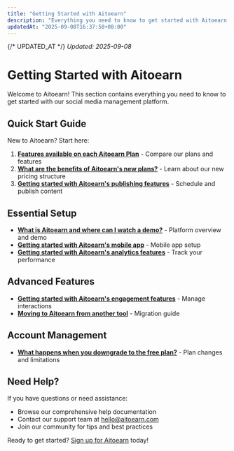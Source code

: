 ```yaml
---
title: "Getting Started with Aitoearn"
description: "Everything you need to know to get started with Aitoearn social media management"
updatedAt: "2025-09-08T16:37:58+08:00"
---
```

{/* UPDATED_AT */}
_Updated: 2025-09-08_

# Getting Started with Aitoearn

Welcome to Aitoearn! This section contains everything you need to know to get started with our social media management platform.

## Quick Start Guide

New to Aitoearn? Start here:

1. **[Features available on each Aitoearn Plan](getting-started/1-Features-available-on-each-Aitoearn-Plan)** - Compare our plans and features
2. **[What are the benefits of Aitoearn's new plans?](getting-started/2-What-are-the%20benefits-of-Aitoearn's-new-plans)** - Learn about our new pricing structure
3. **[Getting started with Aitoearn's publishing features](getting-started/3-getting-started-with-buffers-publishing-features)** - Schedule and publish content

## Essential Setup

- **[What is Aitoearn and where can I watch a demo?](getting-started/4-what-is-buffer-and-where-can-i-watch-a-demo)** - Platform overview and demo
- **[Getting started with Aitoearn's mobile app](getting-started/6-getting-started-with-buffers-mobile-app)** - Mobile app setup
- **[Getting started with Aitoearn's analytics features](getting-started/7-getting-started-with-buffers-analytics-features)** - Track your performance

## Advanced Features

- **[Getting started with Aitoearn's engagement features](getting-started/8-getting-started-with-buffers-engagement-features)** - Manage interactions
- **[Moving to Aitoearn from another tool](getting-started/9-moving-to-buffer-from-another-tool)** - Migration guide

## Account Management

- **[What happens when you downgrade to the free plan?](getting-started/5-what-happens-when-you-downgrade-to-the-free-plan)** - Plan changes and limitations

## Need Help?

If you have questions or need assistance:
- Browse our comprehensive help documentation
- Contact our support team at [hello@aitoearn.com](mailto:hello@aitoearn.com)
- Join our community for tips and best practices

Ready to get started? [Sign up for Aitoearn](https://aitoearn.com) today!
